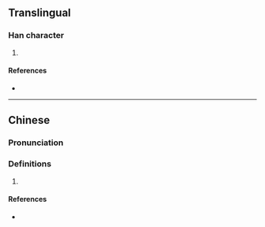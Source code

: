 {{character info/new}}
==Translingual==

===Han character===
{{Han char|rn=32|rad=土|as=10|sn=13|four=46117|canj=GABT,GWOT|ids=⿰土昷}}

# {{defn|Han|sort=土10}}

====References====
* {{Han ref|kx=0236.341|hdz=10472.101|uh=586D|ud=22637|bh=B6F3|bd=46835}}

----

==Chinese==
{{zh-forms}}

===Pronunciation===
{{zh-pron
|m=wēn
|c=wan1
|mn=ùn
|cat=n
}}

===Definitions===
{{zh-hanzi}}

# {{rfdef|lang=zh}}

====References====
* {{R:twedu|A00801}}